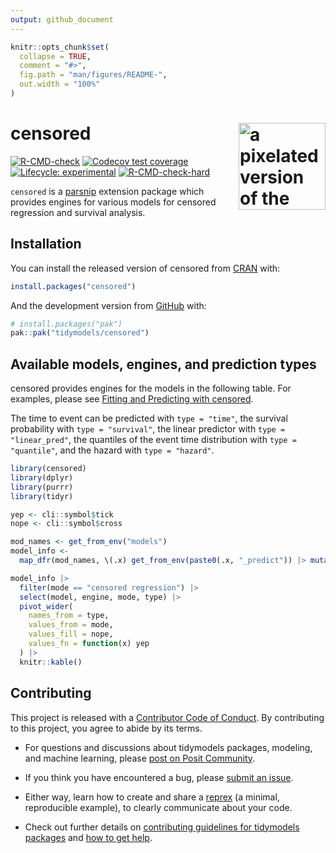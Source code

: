 ```yaml
---
output: github_document
---
```


<!-- README.md is generated from README.Rmd. Please edit that file -->

```r
knitr::opts_chunk$set(
  collapse = TRUE,
  comment = "#>",
  fig.path = "man/figures/README-",
  out.width = "100%"
)
```

# censored <a href='https://censored.tidymodels.org'><img src='man/figures/logo.png' align="right" height="139" alt="a pixelated version of the parsnip logo with a black censoring bar" /></a>

<!-- badges: start -->
[![R-CMD-check](https://github.com/tidymodels/censored/actions/workflows/R-CMD-check.yaml/badge.svg)](https://github.com/tidymodels/censored/actions/workflows/R-CMD-check.yaml)
[![Codecov test coverage](https://codecov.io/gh/tidymodels/censored/graph/badge.svg)](https://app.codecov.io/gh/tidymodels/censored)
[![Lifecycle: experimental](https://img.shields.io/badge/lifecycle-experimental-orange.svg)](https://lifecycle.r-lib.org/articles/stages.html) 
[![R-CMD-check-hard](https://github.com/tidymodels/censored/actions/workflows/R-CMD-check-hard.yaml/badge.svg)](https://github.com/tidymodels/censored/actions/workflows/R-CMD-check-hard.yaml)
<!-- badges: end -->

`censored` is a [parsnip](https://parsnip.tidymodels.org) extension package which provides engines for various models for censored regression and survival analysis.

## Installation

You can install the released version of censored from [CRAN](https://CRAN.R-project.org) with:

``` r
install.packages("censored")
```

And the development version from [GitHub](https://github.com/) with:

``` r
# install.packages("pak")
pak::pak("tidymodels/censored")
```

## Available models, engines, and prediction types 

censored provides engines for the models in the following table. For examples, please see [Fitting and Predicting with censored](https://censored.tidymodels.org/articles/articles/examples.html).

The time to event can be predicted with `type = "time"`, the 
survival probability with `type = "survival"`, the linear predictor with `type = "linear_pred"`, the quantiles of the event time distribution with `type = "quantile"`, and the hazard with `type = "hazard"`.

```r
library(censored)
library(dplyr)
library(purrr)
library(tidyr)

yep <- cli::symbol$tick
nope <- cli::symbol$cross

mod_names <- get_from_env("models")
model_info <-
  map_dfr(mod_names, \(.x) get_from_env(paste0(.x, "_predict")) |> mutate(model = .x))

model_info |>
  filter(mode == "censored regression") |>
  select(model, engine, mode, type) |>
  pivot_wider(
    names_from = type,
    values_from = mode,
    values_fill = nope,
    values_fn = function(x) yep
  ) |>
  knitr::kable()
```

## Contributing

This project is released with a [Contributor Code of Conduct](https://contributor-covenant.org/version/2/0/CODE_OF_CONDUCT.html). By contributing to this project, you agree to abide by its terms.

- For questions and discussions about tidymodels packages, modeling, and machine learning, please [post on Posit Community](https://forum.posit.co/new-topic?category_id=15&tags=tidymodels,question).

- If you think you have encountered a bug, please [submit an issue](https://github.com/tidymodels/censored/issues).

- Either way, learn how to create and share a [reprex](https://reprex.tidyverse.org/articles/articles/learn-reprex.html) (a minimal, reproducible example), to clearly communicate about your code.

- Check out further details on [contributing guidelines for tidymodels packages](https://www.tidymodels.org/contribute/) and [how to get help](https://www.tidymodels.org/help/).
